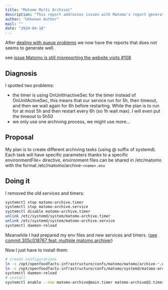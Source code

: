 ```yaml
---
title: "Matomo Multi Archival"
description: "This report addresses issues with Matomo's report generation, specifically incomplete data. It details the diagnosis of timer misconfigurations and the implementation of multiple archiving tasks to improve performance and ensure accurate report generation."
author: "Unknown Author"
mail: ""
date: "2024-04-18"
---
```


After [dealing with queue problems](/docs/Infra/reports/2024/2024-02-13-matomo-fix-queue0) we now have the reports that does not seems to generate well.

see [issue Matomo is still misreporting the website visits #108 ](https://github.com/openfoodfacts/openfoodfacts-monitoring/issues/108)

## Diagnosis

I spotted two problems:
* the timer is using OnUnitInactiveSec for the timer instead of OnUnitActiveSec,
  this means that our service run for 5h, then timeout, and then we wait again for 6h before restarting.
  While the plan is to run for at most 5h and then restart every 6h (so 1h wait max).
  I will even put the timeout to 5h50
* we only use one archiving process, we might use more…

## Proposal

My plan is to create different archiving tasks (using @ suffix of systemd).
Each task will have specific parameters thanks to a specific environmentFile= directive,
environment files can be shared in /etc/matomo with the format /etc/matomo/archive-`<name>.env`

## Doing it

I removed the old services and timers:

```bash
systemctl stop matomo-archive.timer
systemctl stop matomo-archive.service
systemctl disable matomo-archive.timer
unlink /etc/systemd/system/matomo-archive.timer
unlink /etc/systemd/system/matomo-archive.service
systemctl daemon-reload
```

Meanwhile I had prepared my env files and new services and timers.
([see commit 305c018767 feat: multiple matomo archiver](https://github.com/openfoodfacts/openfoodfacts-infrastructure/commit/305c018767bcb46ecabed0009f893bd20f7ae867))

Now I just have to install them:
```bash
# create configurations
ln -s /opt/openfoodfacts-infrastructure/confs/matomo/matomo/archive-*.env  /etc/matomo/
ln -s /opt/openfoodfacts-infrastructure/confs/matomo/systemd/matomo-archive@.*  /etc/systemd/system
systemctl daemon-reload
# install
systemctl enable --now matomo-archive@main.timer matomo-archive@2.timer matomo-archive@5.timer
```